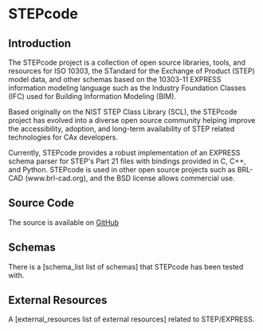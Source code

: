 = STEPcode =

== Introduction ==
The STEPcode project is a collection of open source libraries, tools, and resources for ISO 10303,
the STandard for the Exchange of Product (STEP) model data, and other schemas based on the 10303-11 EXPRESS information modeling language such as the Industry Foundation Classes (IFC) used for Building Information Modeling (BIM). 

Based originally on the NIST STEP Class Library (SCL), the STEPcode project has evolved into a
diverse open source community helping improve the accessibility, adoption, and long-term availability of STEP related technologies for CAx developers.

Currently, STEPcode provides a robust implementation of an EXPRESS schema parser for STEP's Part 21 files with bindings provided in C, C++, and Python.  STEPcode is used in other open source projects such as BRL-CAD (www.brl-cad.org), and the BSD license allows commercial use.

== Source Code ==
The source is available on [http://github.com/stepcode/stepcode GitHub]

== Schemas ==
There is a [schema_list list of schemas] that STEPcode has been tested with.

== External Resources ==
A [external_resources list of external resources] related to STEP/EXPRESS.